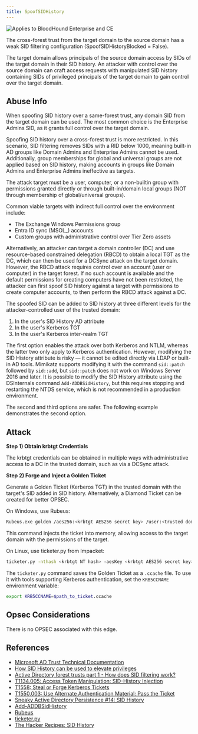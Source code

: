 ---
title: SpoofSIDHistory
---

<img noZoom src="/assets/enterprise-AND-community-edition-pill-tag.svg" alt="Applies to BloodHound Enterprise and CE"/>

The cross-forest trust from the target domain to the source domain has a weak SID filtering configuration (SpoofSIDHistoryBlocked = False).

The target domain allows principals of the source domain access by SIDs of the target domain in their SID history. An attacker with control over the source domain can craft access requests with manipulated SID history containing SIDs of privileged principals of the target domain to gain control over the target domain.

Abuse Info
----------

When spoofing SID history over a same-forest trust, any domain SID from the target domain can be used. The most common choice is the Enterprise Admins SID, as it grants full control over the target domain.

Spoofing SID history over a cross-forest trust is more restricted. In this scenario, SID filtering removes SIDs with a RID below 1000, meaning built-in AD groups like Domain Admins and Enterprise Admins cannot be used. Additionally, group memberships for global and universal groups are not applied based on SID history, making accounts in groups like Domain Admins and Enterprise Admins ineffective as targets.

The attack target must be a user, computer, or a non-builtin group with permissions granted directly or through built-in/domain local groups (NOT through membership of global/universal groups).

Common viable targets with indirect full control over the environment include:

- The Exchange Windows Permissions group
- Entra ID sync (MSOL_) accounts
- Custom groups with administrative control over Tier Zero assets

Alternatively, an attacker can target a domain controller (DC) and use resource-based constrained delegation (RBCD) to obtain a local TGT as the DC, which can then be used for a DCSync attack on the target domain. However, the RBCD attack requires control over an account (user or computer) in the target forest. If no such account is available and the default permissions for creating computers have not been restricted, the attacker can first spoof SID history against a target with permissions to create computer accounts, to then perform the RBCD attack against a DC.

The spoofed SID can be added to SID history at three different levels for the attacker-controlled user of the trusted domain:

1. In the user's SID History AD attribute
2. In the user's Kerberos TGT
3. In the user's Kerberos inter-realm TGT

The first option enables the attack over both Kerberos and NTLM, whereas the latter two only apply to Kerberos authentication. However, modifying the SID History attribute is risky — it cannot be edited directly via LDAP or built-in AD tools. Mimikatz supports modifying it with the command `sid::patch` followed by `sid::add`, but `sid::patch` does not work on Windows Server 2016 and later. It is possible to modify the SID History attribute using the DSInternals command `Add-ADDBSidHistory`, but this requires stopping and restarting the NTDS service, which is not recommended in a production environment.

The second and third options are safer. The following example demonstrates the second option.

## Attack

**Step 1) Obtain krbtgt Credentials**

The krbtgt credentials can be obtained in multiple ways with administrative access to a DC in the trusted domain, such as via a DCSync attack.

**Step 2) Forge and Inject a Golden Ticket**

Generate a Golden Ticket (Kerberos TGT) in the trusted domain with the target's SID added in SID history. Alternatively, a Diamond Ticket can be created for better OPSEC.

On Windows, use Rubeus:

```bash
Rubeus.exe golden /aes256:<krbtgt AES256 secret key> /user:<trusted domain user SAMAccountName> /id:<trusted domain user RID> /domain:<trusted domain DNSname> /sid:<trusted domain SID> /sids:<target SID> /dc:<trusted domain DC DNSname> /nowrap /ptt
```

This command injects the ticket into memory, allowing access to the target domain with the permissions of the target.

On Linux, use ticketer.py from Impacket:

```bash
ticketer.py -nthash <krbtgt NT hash> -aesKey <krbtgt AES256 secret key> -domain-sid <trusted domain SID> -domain <trusted domain DNSname> -extra-sid <target SID> <trusted domain user SAMAccountName>
```

The `ticketer.py` command saves the Golden Ticket as a `.ccache` file. To use it with tools supporting Kerberos authentication, set the `KRB5CCNAME` environment variable:

```bash
export KRB5CCNAME=$path_to_ticket.ccache
```

Opsec Considerations
----------

There is no OPSEC associated with this edge.

References
----------

* [Microsoft AD Trust Technical Documentation](https://learn.microsoft.com/en-us/previous-versions/windows/it-pro/windows-server-2003/cc755321(v=ws.10))
* [How SID History can be used to elevate privileges](https://learn.microsoft.com/en-us/previous-versions/windows/it-pro/windows-server-2003/cc755321(v=ws.10)#how-sid-history-can-be-used-to-elevate-privileges)
* [Active Directory forest trusts part 1 - How does SID filtering work?](https://dirkjanm.io/active-directory-forest-trusts-part-one-how-does-sid-filtering-work/)
* [T1134.005: Access Token Manipulation: SID-History Injection](https://attack.mitre.org/techniques/T1134/005/)
* [T1558: Steal or Forge Kerberos Tickets](https://attack.mitre.org/techniques/T1558/)
* [T1550.003: Use Alternate Authentication Material: Pass the Ticket](https://attack.mitre.org/techniques/T1550/003/)
* [Sneaky Active Directory Persistence #14: SID History](https://adsecurity.org/?p=1772)
* [Add-ADDBSidHistory](https://github.com/MichaelGrafnetter/DSInternals/blob/master/Documentation/PowerShell/Add-ADDBSidHistory.md)
* [Rubeus](https://github.com/GhostPack/Rubeus)
* [ticketer.py](https://github.com/fortra/impacket/blob/master/examples/ticketer.py)
* [The Hacker Recipes: SID History](https://www.thehacker.recipes/ad/persistence/sid-history)
